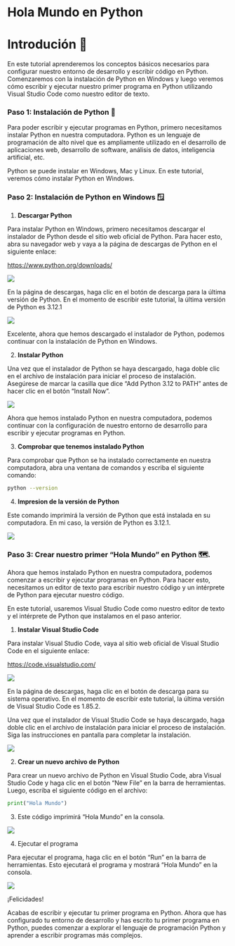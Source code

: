 # Hola Mundo en Python

# Introdución 🫥

:::{.text-justify} 
En este tutorial aprenderemos los conceptos básicos necesarios para configurar nuestro entorno de desarrollo y escribir código en Python. Comenzaremos con la instalación de Python en Windows y luego veremos cómo escribir y ejecutar nuestro primer programa en Python utilizando Visual Studio Code como nuestro editor de texto.
:::

### Paso 1: Instalación de Python 🐍

Para poder escribir y ejecutar programas en Python, primero necesitamos instalar Python en nuestra computadora. Python es un lenguaje de programación de alto nivel que es ampliamente utilizado en el desarrollo de aplicaciones web, desarrollo de software, análisis de datos, inteligencia artificial, etc.

::: {.callout-note}
Python se puede instalar en Windows, Mac y Linux. En este tutorial, veremos cómo instalar Python en Windows.
:::

### Paso 2: Instalación de Python en Windows 🪟

1.  **Descargar Python**

Para instalar Python en Windows, primero necesitamos descargar el instalador de Python desde el sitio web oficial de Python. Para hacer esto, abra su navegador web y vaya a la página de descargas de Python en el siguiente enlace:

::: {.text-center}
<https://www.python.org/downloads/>
:::

![](images/paste-1.png){.center}

En la página de descargas, haga clic en el botón de descarga para la última versión de Python. En el momento de escribir este tutorial, la última versión de Python es 3.12.1

![](images/paste-2.png){.center}

Excelente, ahora que hemos descargado el instalador de Python, podemos continuar con la instalación de Python en Windows.

2.  **Instalar Python**

Una vez que el instalador de Python se haya descargado, haga doble clic en el archivo de instalación para iniciar el proceso de instalación. Asegúrese de marcar la casilla que dice "Add Python 3.12 to PATH" antes de hacer clic en el botón "Install Now".

:::{.center}
![](images/paste-4.png){.center}
:::

Ahora que hemos instalado Python en nuestra computadora, podemos continuar con la configuración de nuestro entorno de desarrollo para escribir y ejecutar programas en Python.

3.  **Comprobar que tenemos instalado Python**

Para comprobar que Python se ha instalado correctamente en nuestra computadora, abra una ventana de comandos y escriba el siguiente comando:

``` bash
python --version
```

4.  **Impresion de la versión de Python**

Este comando imprimirá la versión de Python que está instalada en su computadora. En mi caso, la versión de Python es 3.12.1.

:::{.center}
![](images/paste-5.png){.center}
:::
### Paso 3: Crear nuestro primer "Hola Mundo" en Python 🗺️.

Ahora que hemos instalado Python en nuestra computadora, podemos comenzar a escribir y ejecutar programas en Python. Para hacer esto, necesitamos un editor de texto para escribir nuestro código y un intérprete de Python para ejecutar nuestro código.

En este tutorial, usaremos Visual Studio Code como nuestro editor de texto y el intérprete de Python que instalamos en el paso anterior.

1.  **Instalar Visual Studio Code**

Para instalar Visual Studio Code, vaya al sitio web oficial de Visual Studio Code en el siguiente enlace:

::: {.text-center}
<https://code.visualstudio.com/>
:::

:::{.center}
![](images/paste-6.png){.center}
:::

En la página de descargas, haga clic en el botón de descarga para su sistema operativo. En el momento de escribir este tutorial, la última versión de Visual Studio Code es 1.85.2.

Una vez que el instalador de Visual Studio Code se haya descargado, haga doble clic en el archivo de instalación para iniciar el proceso de instalación. Siga las instrucciones en pantalla para completar la instalación.

:::{.center}
![](images/paste-7.png){.center}
:::

2.  **Crear un nuevo archivo de Python**

Para crear un nuevo archivo de Python en Visual Studio Code, abra Visual Studio Code y haga clic en el botón "New File" en la barra de herramientas. Luego, escriba el siguiente código en el archivo:

``` python
print("Hola Mundo")
```

3.  Este código imprimirá "Hola Mundo" en la consola.

:::{.center}
![](images/paste-8.png){.center}
:::

4.  Ejecutar el programa

Para ejecutar el programa, haga clic en el botón "Run" en la barra de herramientas. Esto ejecutará el programa y mostrará "Hola Mundo" en la consola.

:::{.center}
![](images/paste-9.png){.center}
:::

:::{.center}
¡Felicidades! 

Acabas de escribir y ejecutar tu primer programa en Python. Ahora que has configurado tu entorno de desarrollo y has escrito tu primer programa en Python, puedes comenzar a explorar el lenguaje de programación Python y aprender a escribir programas más complejos.
:::